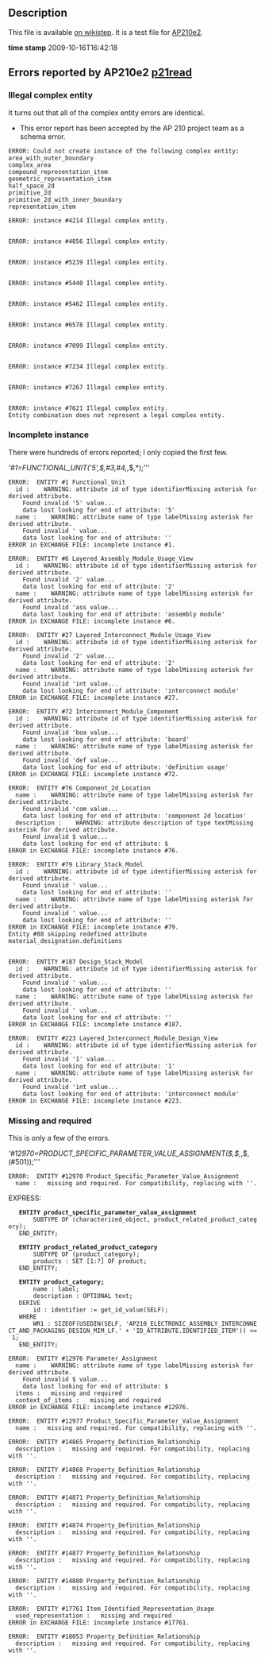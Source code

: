 == Description ==
This file is available [http://www.wikistep.org/index.php/PDES-181 on wikistep]. It is a test file for [[AP210e2]].

'''time stamp''' 2009-10-16T16:42:18

== Errors reported by AP210e2 [[p21read]] ==

=== Illegal complex entity ===
It turns out that all of the complex entity errors are identical.

* This error report has been accepted by the AP 210 project team as a schema error.

<pre>
ERROR: Could not create instance of the following complex entity:
area_with_outer_boundary
complex_area
compound_representation_item
geometric_representation_item
half_space_2d
primitive_2d
primitive_2d_with_inner_boundary
representation_item

ERROR: instance #4214 Illegal complex entity.


ERROR: instance #4856 Illegal complex entity.


ERROR: instance #5239 Illegal complex entity.


ERROR: instance #5440 Illegal complex entity.


ERROR: instance #5462 Illegal complex entity.


ERROR: instance #6578 Illegal complex entity.


ERROR: instance #7099 Illegal complex entity.


ERROR: instance #7234 Illegal complex entity.


ERROR: instance #7267 Illegal complex entity.


ERROR: instance #7621 Illegal complex entity.
Entity combination does not represent a legal complex entity.
</pre>

=== Incomplete instance ===
There were hundreds of errors reported; I only copied the first few.

'''#1=FUNCTIONAL_UNIT('5',$,#3,#4,'',$,*);'''

<pre>
ERROR:  ENTITY #1 Functional_Unit
  id :    WARNING: attribute id of type identifierMissing asterisk for derived attribute.
    Found invalid '5' value...
    data lost looking for end of attribute: '5'
  name :    WARNING: attribute name of type labelMissing asterisk for derived attribute.
    Found invalid ' value...
    data lost looking for end of attribute: ''
ERROR in EXCHANGE FILE: incomplete instance #1.
</pre>

<pre>
ERROR:  ENTITY #6 Layered_Assembly_Module_Usage_View
  id :    WARNING: attribute id of type identifierMissing asterisk for derived attribute.
    Found invalid '2' value...
    data lost looking for end of attribute: '2'
  name :    WARNING: attribute name of type labelMissing asterisk for derived attribute.
    Found invalid 'ass value...
    data lost looking for end of attribute: 'assembly module'
ERROR in EXCHANGE FILE: incomplete instance #6.

ERROR:  ENTITY #27 Layered_Interconnect_Module_Usage_View
  id :    WARNING: attribute id of type identifierMissing asterisk for derived attribute.
    Found invalid '2' value...
    data lost looking for end of attribute: '2'
  name :    WARNING: attribute name of type labelMissing asterisk for derived attribute.
    Found invalid 'int value...
    data lost looking for end of attribute: 'interconnect module'
ERROR in EXCHANGE FILE: incomplete instance #27.

ERROR:  ENTITY #72 Interconnect_Module_Component
  id :    WARNING: attribute id of type identifierMissing asterisk for derived attribute.
    Found invalid 'boa value...
    data lost looking for end of attribute: 'board'
  name :    WARNING: attribute name of type labelMissing asterisk for derived attribute.
    Found invalid 'def value...
    data lost looking for end of attribute: 'definition usage'
ERROR in EXCHANGE FILE: incomplete instance #72.

ERROR:  ENTITY #76 Component_2d_Location
  name :    WARNING: attribute name of type labelMissing asterisk for derived attribute.
    Found invalid 'com value...
    data lost looking for end of attribute: 'component 2d location'
  description :    WARNING: attribute description of type textMissing asterisk for derived attribute.
    Found invalid $ value...
    data lost looking for end of attribute: $
ERROR in EXCHANGE FILE: incomplete instance #76.

ERROR:  ENTITY #79 Library_Stack_Model
  id :    WARNING: attribute id of type identifierMissing asterisk for derived attribute.
    Found invalid ' value...
    data lost looking for end of attribute: ''
  name :    WARNING: attribute name of type labelMissing asterisk for derived attribute.
    Found invalid ' value...
    data lost looking for end of attribute: ''
ERROR in EXCHANGE FILE: incomplete instance #79.
Entity #88 skipping redefined attribute material_designation.definitions


ERROR:  ENTITY #187 Design_Stack_Model
  id :    WARNING: attribute id of type identifierMissing asterisk for derived attribute.
    Found invalid ' value...
    data lost looking for end of attribute: ''
  name :    WARNING: attribute name of type labelMissing asterisk for derived attribute.
    Found invalid ' value...
    data lost looking for end of attribute: ''
ERROR in EXCHANGE FILE: incomplete instance #187.

ERROR:  ENTITY #223 Layered_Interconnect_Module_Design_View
  id :    WARNING: attribute id of type identifierMissing asterisk for derived attribute.
    Found invalid '1' value...
    data lost looking for end of attribute: '1'
  name :    WARNING: attribute name of type labelMissing asterisk for derived attribute.
    Found invalid 'int value...
    data lost looking for end of attribute: 'interconnect module'
ERROR in EXCHANGE FILE: incomplete instance #223.
</pre>

=== Missing and required ===
This is only a few of the errors.

'''#12970=PRODUCT_SPECIFIC_PARAMETER_VALUE_ASSIGNMENT($,$,'',$,(#501));'''

<pre>
ERROR:  ENTITY #12970 Product_Specific_Parameter_Value_Assignment
  name :   missing and required. For compatibility, replacing with ''.
</pre>
EXPRESS:
    '''ENTITY product_specific_parameter_value_assignment'''
        SUBTYPE OF (characterized_object, product_related_product_category);
    END_ENTITY;

    '''ENTITY product_related_product_category'''
        SUBTYPE OF (product_category);
        products : SET [1:?] OF product;
    END_ENTITY;

    '''ENTITY product_category;'''
        name : label;
        description : OPTIONAL text;
    DERIVE
        id : identifier := get_id_value(SELF);
    WHERE
        WR1 : SIZEOF(USEDIN(SELF, 'AP210_ELECTRONIC_ASSEMBLY_INTERCONNECT_AND_PACKAGING_DESIGN_MIM_LF.' + 'ID_ATTRIBUTE.IDENTIFIED_ITEM')) <= 1;
    END_ENTITY;


<pre>
ERROR:  ENTITY #12976 Parameter_Assignment
  name :    WARNING: attribute name of type labelMissing asterisk for derived attribute.
	Found invalid $ value...
	data lost looking for end of attribute: $
  items :   missing and required
  context_of_items :   missing and required
ERROR in EXCHANGE FILE: incomplete instance #12976.

ERROR:  ENTITY #12977 Product_Specific_Parameter_Value_Assignment
  name :   missing and required. For compatibility, replacing with ''.

ERROR:  ENTITY #14865 Property_Definition_Relationship
  description :   missing and required. For compatibility, replacing with ''.

ERROR:  ENTITY #14868 Property_Definition_Relationship
  description :   missing and required. For compatibility, replacing with ''.

ERROR:  ENTITY #14871 Property_Definition_Relationship
  description :   missing and required. For compatibility, replacing with ''.

ERROR:  ENTITY #14874 Property_Definition_Relationship
  description :   missing and required. For compatibility, replacing with ''.

ERROR:  ENTITY #14877 Property_Definition_Relationship
  description :   missing and required. For compatibility, replacing with ''.

ERROR:  ENTITY #14880 Property_Definition_Relationship
  description :   missing and required. For compatibility, replacing with ''.

ERROR:  ENTITY #17761 Item_Identified_Representation_Usage
  used_representation :   missing and required
ERROR in EXCHANGE FILE: incomplete instance #17761.

ERROR:  ENTITY #18053 Property_Definition_Relationship
  description :   missing and required. For compatibility, replacing with ''.
</pre>
